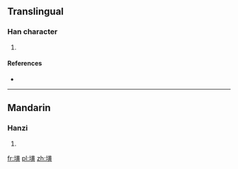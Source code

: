 ==Translingual==

===Han character===
{{Han char|rn=32|rad=土|as=12|sn=15|four=|canj=土廿中金 (GTLC), 土廿一金 (GTMC)}}

# {{defn|Han|sort=土12}}

====References====
* {{Han ref|kx=0239.220|dkj=05490|dj=0479.050|hdz=10486.040|uh=58B4|ud=22708}}

----

==Mandarin==

===Hanzi===
{{cmn-hanzi|pin=[[huáng]] ([[huang2]])|wg=huang<sup>2</sup>}}

# {{defn|Mandarin|sort=土12}}

[[fr:墴]]
[[pl:墴]]
[[zh:墴]]